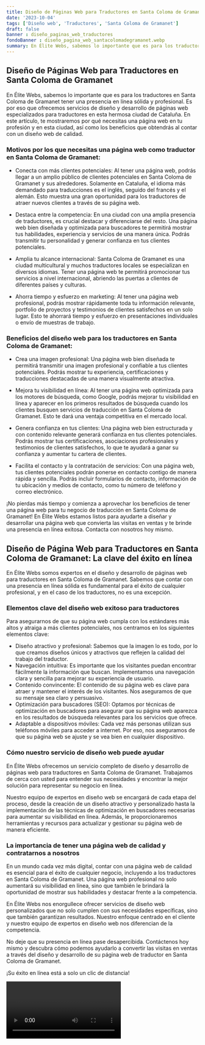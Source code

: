 ```yaml
---
title: Diseño de Páginas Web para Traductores en Santa Coloma de Gramanet
date: '2023-10-04'
tags: ['Diseño web', 'Traductores', 'Santa Coloma de Gramanet']
draft: false
banner : diseño_paginas_web_traductores
fondoBanner : diseño_pagina_web_santacolomadegramanet.webp
summary: En Élite Webs, sabemos lo importante que es para los traductores en Santa Coloma de Gramanet tener una presencia en línea sólida y profesional. Es por eso que ofrecemos servicios de diseño y desarrollo de páginas web especializados para traductores en esta hermosa ciudad de Cataluña. En este artículo, te mostraremos por qué necesitas una página web en tu profesión y en esta ciudad, así como los beneficios que obtendrás al contar con un diseño web de calidad.
---
```


## Diseño de Páginas Web para Traductores en Santa Coloma de Gramanet

En Élite Webs, sabemos lo importante que es para los traductores en Santa Coloma de Gramanet tener una presencia en línea sólida y profesional. Es por eso que ofrecemos servicios de diseño y desarrollo de páginas web especializados para traductores en esta hermosa ciudad de Cataluña. En este artículo, te mostraremos por qué necesitas una página web en tu profesión y en esta ciudad, así como los beneficios que obtendrás al contar con un diseño web de calidad.

### Motivos por los que necesitas una página web como traductor en Santa Coloma de Gramanet:

- Conecta con más clientes potenciales: Al tener una página web, podrás llegar a un amplio público de clientes potenciales en Santa Coloma de Gramanet y sus alrededores. Solamente en Cataluña, el idioma más demandado para traducciones es el inglés, seguido del francés y el alemán. Esto muestra una gran oportunidad para los traductores de atraer nuevos clientes a través de su página web.

- Destaca entre la competencia: En una ciudad con una amplia presencia de traductores, es crucial destacar y diferenciarse del resto. Una página web bien diseñada y optimizada para buscadores te permitirá mostrar tus habilidades, experiencia y servicios de una manera única. Podrás transmitir tu personalidad y generar confianza en tus clientes potenciales.

- Amplia tu alcance internacional: Santa Coloma de Gramanet es una ciudad multicultural y muchos traductores locales se especializan en diversos idiomas. Tener una página web te permitirá promocionar tus servicios a nivel internacional, abriendo las puertas a clientes de diferentes países y culturas.

- Ahorra tiempo y esfuerzo en marketing: Al tener una página web profesional, podrás mostrar rápidamente toda tu información relevante, portfolio de proyectos y testimonios de clientes satisfechos en un solo lugar. Esto te ahorrará tiempo y esfuerzo en presentaciones individuales o envío de muestras de trabajo.

### Beneficios del diseño web para los traductores en Santa Coloma de Gramanet:

- Crea una imagen profesional: Una página web bien diseñada te permitirá transmitir una imagen profesional y confiable a tus clientes potenciales. Podrás mostrar tu experiencia, certificaciones y traducciones destacadas de una manera visualmente atractiva.

- Mejora tu visibilidad en línea: Al tener una página web optimizada para los motores de búsqueda, como Google, podrás mejorar tu visibilidad en línea y aparecer en los primeros resultados de búsqueda cuando los clientes busquen servicios de traducción en Santa Coloma de Gramanet. Esto te dará una ventaja competitiva en el mercado local.

- Genera confianza en tus clientes: Una página web bien estructurada y con contenido relevante generará confianza en tus clientes potenciales. Podrás mostrar tus certificaciones, asociaciones profesionales y testimonios de clientes satisfechos, lo que te ayudará a ganar su confianza y aumentar tu cartera de clientes.

- Facilita el contacto y la contratación de servicios: Con una página web, tus clientes potenciales podrán ponerse en contacto contigo de manera rápida y sencilla. Podrás incluir formularios de contacto, información de tu ubicación y medios de contacto, como tu número de teléfono y correo electrónico.

¡No pierdas más tiempo y comienza a aprovechar los beneficios de tener una página web para tu negocio de traducción en Santa Coloma de Gramanet! En Élite Webs estamos listos para ayudarte a diseñar y desarrollar una página web que convierta las visitas en ventas y te brinde una presencia en línea exitosa. Contacta con nosotros hoy mismo.

<GifSeo />

<Cta />

## Diseño de Página Web para Traductores en Santa Coloma de Gramanet: La clave del éxito en línea

En Élite Webs somos expertos en el diseño y desarrollo de páginas web para traductores en Santa Coloma de Gramanet. Sabemos que contar con una presencia en línea sólida es fundamental para el éxito de cualquier profesional, y en el caso de los traductores, no es una excepción.

### Elementos clave del diseño web exitoso para traductores

Para asegurarnos de que su página web cumpla con los estándares más altos y atraiga a más clientes potenciales, nos centramos en los siguientes elementos clave:

- Diseño atractivo y profesional: Sabemos que la imagen lo es todo, por lo que creamos diseños únicos y atractivos que reflejen la calidad del trabajo del traductor.
- Navegación intuitiva: Es importante que los visitantes puedan encontrar fácilmente la información que buscan. Implementamos una navegación clara y sencilla para mejorar su experiencia de usuario.
- Contenido convincente: El contenido de su página web es clave para atraer y mantener el interés de los visitantes. Nos aseguramos de que su mensaje sea claro y persuasivo.
- Optimización para buscadores (SEO): Optamos por técnicas de optimización en buscadores para asegurar que su página web aparezca en los resultados de búsqueda relevantes para los servicios que ofrece.
- Adaptable a dispositivos móviles: Cada vez más personas utilizan sus teléfonos móviles para acceder a internet. Por eso, nos aseguramos de que su página web se ajuste y se vea bien en cualquier dispositivo.

### Cómo nuestro servicio de diseño web puede ayudar

En Élite Webs ofrecemos un servicio completo de diseño y desarrollo de páginas web para traductores en Santa Coloma de Gramanet. Trabajamos de cerca con usted para entender sus necesidades y encontrar la mejor solución para representar su negocio en línea.

Nuestro equipo de expertos en diseño web se encargará de cada etapa del proceso, desde la creación de un diseño atractivo y personalizado hasta la implementación de las técnicas de optimización en buscadores necesarias para aumentar su visibilidad en línea. Además, le proporcionaremos herramientas y recursos para actualizar y gestionar su página web de manera eficiente.

### La importancia de tener una página web de calidad y contratarnos a nosotros

En un mundo cada vez más digital, contar con una página web de calidad es esencial para el éxito de cualquier negocio, incluyendo a los traductores en Santa Coloma de Gramanet. Una página web profesional no solo aumentará su visibilidad en línea, sino que también le brindará la oportunidad de mostrar sus habilidades y destacar frente a la competencia.

En Élite Webs nos enorgullece ofrecer servicios de diseño web personalizados que no solo cumplen con sus necesidades específicas, sino que también garantizan resultados. Nuestro enfoque centrado en el cliente y nuestro equipo de expertos en diseño web nos diferencian de la competencia.

No deje que su presencia en línea pase desapercibida. Contáctenos hoy mismo y descubra cómo podemos ayudarlo a convertir las visitas en ventas a través del diseño y desarrollo de su página web de traductor en Santa Coloma de Gramanet.

¡Su éxito en línea está a solo un clic de distancia!

<Video />

<CtaBot job='Traductores' city='Santa Coloma de Gramanet'/>

<Gmaps query='Santa Coloma de Gramanet+españa+maps' />